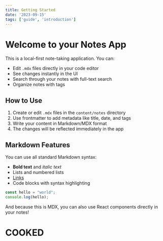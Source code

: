 ```yaml
---
title: Getting Started
date: '2023-09-15'
tags: ['guide', 'introduction']
---
```


# Welcome to your Notes App

This is a local-first note-taking application. You can:

- Edit `.mdx` files directly in your code editor
- See changes instantly in the UI
- Search through your notes with full-text search
- Organize notes with tags

## How to Use

1. Create or edit `.mdx` files in the `content/notes` directory
2. Use frontmatter to add metadata like title, date, and tags
3. Write your content in Markdown/MDX format
4. The changes will be reflected immediately in the app

## Markdown Features

You can use all standard Markdown syntax:

- **Bold text** and *italic text*
- Lists and numbered lists
- [Links](https://example.com)
- Code blocks with syntax highlighting

```js
const hello = "world";
console.log(hello);
```

And because this is MDX, you can also use React components directly in your notes! 

# COOKED

<Cards>
  <Card title="Learn more about Next.js" href="https://nextjs.org/docs" />
  <Card title="Learn more about Fumadocs" href="https://fumadocs.vercel.app" />
</Cards>